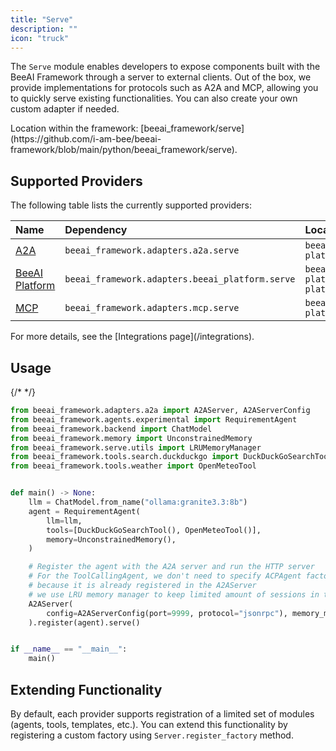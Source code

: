 ```yaml
---
title: "Serve"
description: ""
icon: "truck"
---
```


The `Serve` module enables developers to expose components built with the BeeAI Framework through a server to external clients.
Out of the box, we provide implementations for protocols such as A2A and MCP, allowing you to quickly serve existing functionalities.
You can also create your own custom adapter if needed.

<Note>
Location within the framework: [beeai_framework/serve](https://github.com/i-am-bee/beeai-framework/blob/main/python/beeai_framework/serve).
</Note>

## Supported Providers

The following table lists the currently supported providers:

| Name                                                  | Dependency                                   | Location                    |
|:-----------------------------------------------------|:--------------------------------------------|:---------------------------|
| [A2A](https://a2a-protocol.org/)       | `beeai_framework.adapters.a2a.serve`         | `beeai-platform[a2a]`       |
| [BeeAI Platform](https://beeai.dev/)                | `beeai_framework.adapters.beeai_platform.serve` | `beeai-platform[beeai-platform]` |
| [MCP](https://modelcontextprotocol.io/) | `beeai_framework.adapters.mcp.serve`         | `beeai-platform[mcp]`       |

<Note>
For more details, see the [Integrations page](/integrations).
</Note>

## Usage

{/* <!-- embedme python/examples/serve/a2a_server.py --> */}
```python
from beeai_framework.adapters.a2a import A2AServer, A2AServerConfig
from beeai_framework.agents.experimental import RequirementAgent
from beeai_framework.backend import ChatModel
from beeai_framework.memory import UnconstrainedMemory
from beeai_framework.serve.utils import LRUMemoryManager
from beeai_framework.tools.search.duckduckgo import DuckDuckGoSearchTool
from beeai_framework.tools.weather import OpenMeteoTool


def main() -> None:
    llm = ChatModel.from_name("ollama:granite3.3:8b")
    agent = RequirementAgent(
        llm=llm,
        tools=[DuckDuckGoSearchTool(), OpenMeteoTool()],
        memory=UnconstrainedMemory(),
    )

    # Register the agent with the A2A server and run the HTTP server
    # For the ToolCallingAgent, we don't need to specify ACPAgent factory method
    # because it is already registered in the A2AServer
    # we use LRU memory manager to keep limited amount of sessions in the memory
    A2AServer(
        config=A2AServerConfig(port=9999, protocol="jsonrpc"), memory_manager=LRUMemoryManager(maxsize=100)
    ).register(agent).serve()


if __name__ == "__main__":
    main()

```

## Extending Functionality

By default, each provider supports registration of a limited set of modules (agents, tools, templates, etc.).
You can extend this functionality by registering a custom factory using `Server.register_factory` method.
